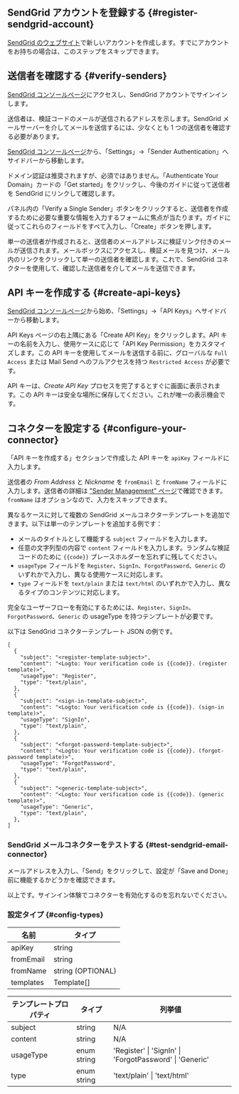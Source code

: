 ## SendGrid アカウントを登録する \{#register-sendgrid-account}

[SendGrid のウェブサイト](https://app.sendgrid.com/)で新しいアカウントを作成します。すでにアカウントをお持ちの場合は、このステップをスキップできます。

## 送信者を確認する \{#verify-senders}

[SendGrid コンソールページ](https://app.sendgrid.com/)にアクセスし、SendGrid アカウントでサインインします。

送信者は、検証コードのメールが送信されるアドレスを示します。SendGrid メールサーバーを介してメールを送信するには、少なくとも 1 つの送信者を確認する必要があります。

[SendGrid コンソールページ](https://app.sendgrid.com/)から、「Settings」->「Sender Authentication」へサイドバーから移動します。

ドメイン認証は推奨されますが、必須ではありません。「Authenticate Your Domain」カードの「Get started」をクリックし、今後のガイドに従って送信者を SendGrid にリンクして確認します。

パネル内の「Verify a Single Sender」ボタンをクリックすると、送信者を作成するために必要な重要な情報を入力するフォームに焦点が当たります。ガイドに従ってこれらのフィールドをすべて入力し、「Create」ボタンを押します。

単一の送信者が作成されると、送信者のメールアドレスに検証リンク付きのメールが送信されます。メールボックスにアクセスし、検証メールを見つけ、メール内のリンクをクリックして単一の送信者を確認します。これで、SendGrid コネクターを使用して、確認した送信者を介してメールを送信できます。

## API キーを作成する \{#create-api-keys}

[SendGrid コンソールページ](https://app.sendgrid.com/)から始め、「Settings」->「API Keys」へサイドバーから移動します。

API Keys ページの右上隅にある「Create API Key」をクリックします。API キーの名前を入力し、使用ケースに応じて「API Key Permission」をカスタマイズします。この API キーを使用してメールを送信する前に、グローバルな `Full Access` または Mail Send へのフルアクセスを持つ `Restricted Access` が必要です。

API キーは、_Create API Key_ プロセスを完了するとすぐに画面に表示されます。この API キーは安全な場所に保存してください。これが唯一の表示機会です。

## コネクターを設定する \{#configure-your-connector}

「API キーを作成する」セクションで作成した API キーを `apiKey` フィールドに入力します。

送信者の _From Address_ と _Nickname_ を `fromEmail` と `fromName` フィールドに入力します。送信者の詳細は ["Sender Management" ページ](https://mc.sendgrid.com/senders)で確認できます。`fromName` はオプションなので、入力をスキップできます。

異なるケースに対して複数の SendGrid メールコネクターテンプレートを追加できます。以下は単一のテンプレートを追加する例です：

- メールのタイトルとして機能する `subject` フィールドを入力します。
- 任意の文字列型の内容で `content` フィールドを入力します。ランダムな検証コードのために `{{code}}` プレースホルダーを忘れずに残してください。
- `usageType` フィールドを `Register`、`SignIn`、`ForgotPassword`、`Generic` のいずれかで入力し、異なる使用ケースに対応します。
- `type` フィールドを `text/plain` または `text/html` のいずれかで入力し、異なるタイプのコンテンツに対応します。

完全なユーザーフローを有効にするためには、`Register`、`SignIn`、`ForgotPassword`、`Generic` の usageType を持つテンプレートが必要です。

以下は SendGrid コネクターテンプレート JSON の例です。

```jsonc
[
  {
    "subject": "<register-template-subject>",
    "content": "<Logto: Your verification code is {{code}}. (register template)>",
    "usageType": "Register",
    "type": "text/plain",
  },
  {
    "subject": "<sign-in-template-subject>",
    "content": "<Logto: Your verification code is {{code}}. (sign-in template)>",
    "usageType": "SignIn",
    "type": "text/plain",
  },
  {
    "subject": "<forgot-password-template-subject>",
    "content": "<Logto: Your verification code is {{code}}. (forgot-password template)>",
    "usageType": "ForgotPassword",
    "type": "text/plain",
  },
  {
    "subject": "<generic-template-subject>",
    "content": "<Logto: Your verification code is {{code}}. (generic template)>",
    "usageType": "Generic",
    "type": "text/plain",
  },
]
```

### SendGrid メールコネクターをテストする \{#test-sendgrid-email-connector}

メールアドレスを入力し、「Send」をクリックして、設定が「Save and Done」前に機能するかどうかを確認できます。

以上です。<MainSiteUrl href="/connectors/email-connectors/#enable-email-sign-up-or-sign-in">サインイン体験でコネクターを有効化する</MainSiteUrl>のを忘れないでください。

### 設定タイプ \{#config-types}

| 名前      | タイプ            |
| --------- | ----------------- |
| apiKey    | string            |
| fromEmail | string            |
| fromName  | string (OPTIONAL) |
| templates | Template[]        |

| テンプレートプロパティ | タイプ      | 列挙値                                                  |
| ---------------------- | ----------- | ------------------------------------------------------- |
| subject                | string      | N/A                                                     |
| content                | string      | N/A                                                     |
| usageType              | enum string | 'Register' \| 'SignIn' \| 'ForgotPassword' \| 'Generic' |
| type                   | enum string | 'text/plain' \| 'text/html'                             |

